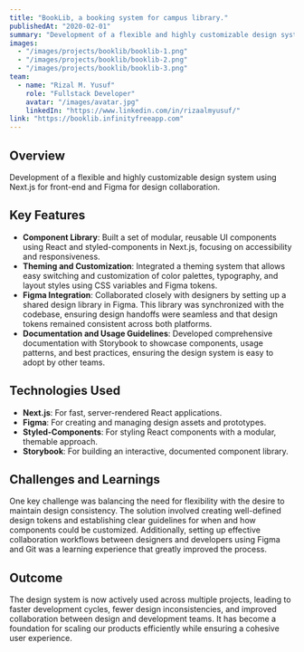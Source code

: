 ```yaml
---
title: "BookLib, a booking system for campus library."
publishedAt: "2020-02-01"
summary: "Development of a flexible and highly customizable design system using Next.js for front-end and Figma for design collaboration."
images:
  - "/images/projects/booklib/booklib-1.png"
  - "/images/projects/booklib/booklib-2.png"
  - "/images/projects/booklib/booklib-3.png"
team:
  - name: "Rizal M. Yusuf"
    role: "Fullstack Developer"
    avatar: "/images/avatar.jpg"
    linkedIn: "https://www.linkedin.com/in/rizaalmyusuf/"
link: "https://booklib.infinityfreeapp.com"
---
```


## Overview

Development of a flexible and highly customizable design system using Next.js for front-end and Figma for design collaboration.

## Key Features

- **Component Library**: Built a set of modular, reusable UI components using React and styled-components in Next.js, focusing on accessibility and responsiveness.
- **Theming and Customization**: Integrated a theming system that allows easy switching and customization of color palettes, typography, and layout styles using CSS variables and Figma tokens.
- **Figma Integration**: Collaborated closely with designers by setting up a shared design library in Figma. This library was synchronized with the codebase, ensuring design handoffs were seamless and that design tokens remained consistent across both platforms.
- **Documentation and Usage Guidelines**: Developed comprehensive documentation with Storybook to showcase components, usage patterns, and best practices, ensuring the design system is easy to adopt by other teams.

## Technologies Used

- **Next.js**: For fast, server-rendered React applications.
- **Figma**: For creating and managing design assets and prototypes.
- **Styled-Components**: For styling React components with a modular, themable approach.
- **Storybook**: For building an interactive, documented component library.

## Challenges and Learnings

One key challenge was balancing the need for flexibility with the desire to maintain design consistency. The solution involved creating well-defined design tokens and establishing clear guidelines for when and how components could be customized. Additionally, setting up effective collaboration workflows between designers and developers using Figma and Git was a learning experience that greatly improved the process.

## Outcome

The design system is now actively used across multiple projects, leading to faster development cycles, fewer design inconsistencies, and improved collaboration between design and development teams. It has become a foundation for scaling our products efficiently while ensuring a cohesive user experience.
